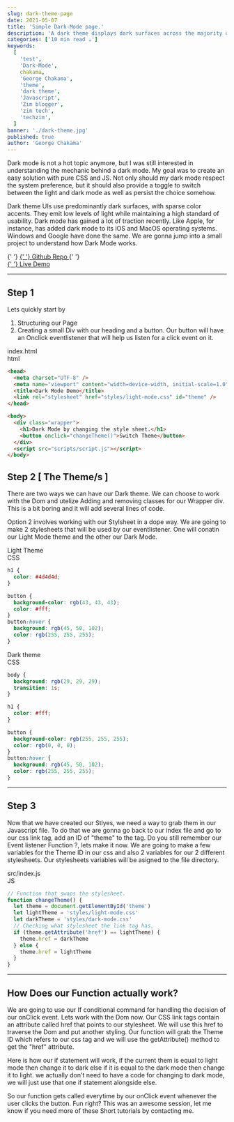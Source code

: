 ```yaml
---
slug: dark-theme-page
date: 2021-05-07
title: 'Simple Dark-Mode page.'
description: 'A dark theme displays dark surfaces across the majority of a UI. Its designed to be a supplemental mode to a default (or light) theme. Lets quickly jump into a small Demo.'
categories: ['10 min read ☕']
keywords:
  [
    'test',
    'Dark-Mode',
    chakama,
    'George Chakama',
    'theme',
    'dark theme',
    'Javascript',
    'Zim blogger',
    'zim tech',
    'techzim',
  ]
banner: './dark-theme.jpg'
published: true
author: 'George Chakama'
---
```



Dark mode is not a hot topic anymore, but I was still interested in understanding the mechanic behind a dark mode. My goal was to create an easy solution with pure CSS and JS. Not only should my dark mode respect the system preference, but it should also provide a toggle to switch between the light and dark mode as well as persist the choice somehow.

Dark theme UIs use predominantly dark surfaces, with sparse color accents. They emit low levels of light while maintaining a high standard of usability. Dark mode has gained a lot of traction recently. Like Apple, for instance, has added dark mode to its iOS and MacOS operating systems. Windows and Google have done the same. We are gonna jump into a small project to understand how Dark Mode works.

<div class="content-div">
  <div class="flex-item-left">
    {' '}
    <a href="https://github.com/gtchakama/dark-theme" target="_blank">
      {' '}
      Github Repo
    </a>{' '}
  </div>
  <div class="flex-item-right">
    <a href="https://dark-themed.netlify.app/" target="_blank">
      {' '}
      Live Demo
    </a>
  </div>
</div>

---

## Step 1

Lets quickly start by

1. Structuring our Page
2. Creating a small Div with our heading and a button. Our button will have an Onclick eventlistener that will help us listen for a click event on it.

<div>
<div className="code-src" >
  index.html
  <div className="html code-lang">html</div>
</div>

```html
<head>
  <meta charset="UTF-8" />
  <meta name="viewport" content="width=device-width, initial-scale=1.0" />
  <title>Dark Mode Demo</title>
  <link rel="stylesheet" href="styles/light-mode.css" id="theme" />
</head>

<body>
  <div class="wrapper">
    <h1>Dark Mode by changing the style sheet.</h1>
    <button onclick="changeTheme()">Switch Theme</button>
  </div>
  <script src="scripts/script.js"></script>
</body>
```

</div>

## Step 2 [ The Theme/s ]

There are two ways we can have our Dark theme. We can choose to work with the Dom and utelize Adding and removing classes for our Wrapper div. This is a bit boring and it will add several lines of code.

Option 2 involves working with our Stylsheet in a dope way. We are going to make 2 stylesheets that will be used by our eventlistener. One will conatin our Light Mode theme and the other our Dark Mode.

<div>
<div className="code-src" >
  Light Theme
  <div style={{ background: '#ff9800', }} className="code-lang">CSS</div>
</div>

```css
h1 {
  color: #4d4d4d;
}

button {
  background-color: rgb(43, 43, 43);
  color: #fff;
}
button:hover {
  background: rgb(45, 50, 102);
  color: rgb(255, 255, 255);
}
```

</div>

<div>
<div className="code-src" >
  Dark theme
  <div style={{ background: '#ff9800', }} className="code-lang">CSS</div>
</div>

```css
body {
  background: rgb(29, 29, 29);
  transition: 1s;
}

h1 {
  color: #fff;
}

button {
  background-color: rgb(255, 255, 255);
  color: rgb(0, 0, 0);
}
button:hover {
  background: rgb(45, 50, 102);
  color: rgb(255, 255, 255);
}
```

</div>

---

## Step 3

Now that we have created our Stlyes, we need a way to grab them in our Javascript file. To do that we are gonna go back to our index file and go to our css link tag, add an ID of "theme" to the tag. Do you still remember our Event listener Function ?, lets make it now. We are going to make a few variables for the Theme ID in our css and also 2 variables for our 2 different stylesheets. Our stylesheets variables will be asigned to the file directory.

<div>
<div className="code-src" >
  src/index.js
  <div style={{ background: '#f7df1e', }} className="code-lang">JS</div>
</div>

```javascript
// Function that swaps the stylesheet.
function changeTheme() {
  let theme = document.getElementById('theme')
  let lightTheme = 'styles/light-mode.css'
  let darkTheme = 'styles/dark-mode.css'
  // Checking what stylesheet the link tag has.
  if (theme.getAttribute('href') == lightTheme) {
    theme.href = darkTheme
  } else {
    theme.href = lightTheme
  }
}
```

</div>

---

## How Does our Function actually work?

We are going to use our If conditional command for handling the decision of our onClick event. Lets work with the Dom now. Our CSS link tags contain an attribute called href that points to our stylesheet. We will use this href to traverse the Dom and put another styling. Our function will grab the Theme ID which refers to our css tag and we will use the getAttribute() method to get the "href" attribute.

Here is how our if statement will work, if the current them is equal to light mode then change it to dark else if it is equal to the dark mode then change it to light. we actually don't need to have a code for changing to dark mode, we will just use that one if statement alongside else.

So our function gets called everytime by our onClick event whenever the user clicks the button. Fun right? This was an awesome session, let me know if you need more of these Short tutorials by contacting me.

